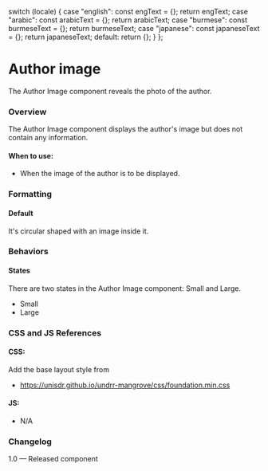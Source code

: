 
  switch (locale) {
    case "english":
      const engText = {};
      return engText;
    case "arabic":
      const arabicText = {};
      return arabicText;
    case "burmese":
      const burmeseText = {};
      return burmeseText;
    case "japanese":
      const japaneseText = {};
      return japaneseText;
    default:
      return {};
  }
};

<Meta of={AuthorImagesStories} />

# Author image

The Author Image component reveals the photo of the author.

### Overview

The Author Image component displays the author's image but does not contain any information.

#### When to use:

* When the image of the author is to be displayed.

### Formatting

#### Default

It's circular shaped with an image inside it.

### Behaviors

#### States

There are two states in the Author Image component: Small and Large.

* Small
* Large

<Canvas>
  <Story of={AuthorImagesStories.DefaultAuthorImage} />
</Canvas>

### CSS and JS References

#### CSS:

Add the base layout style from

* https://unisdr.github.io/undrr-mangrove/css/foundation.min.css

#### JS:

* N/A

### Changelog

1.0 — Released component
